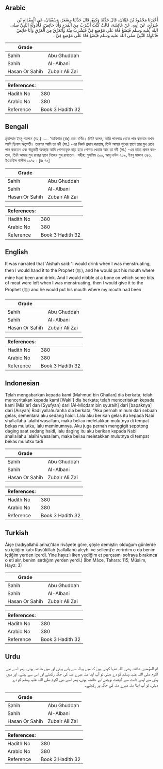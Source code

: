 ## Arabic


<div dir="rtl" lang="ar" style={{fontSize:'larger',backgroundColor:'#f8f9fa',padding:20}}>
أَخْبَرَنَا مَحْمُودُ بْنُ غَيْلاَنَ، قَالَ حَدَّثَنَا وَكِيعٌ، قَالَ حَدَّثَنَا مِسْعَرٌ، وَسُفْيَانُ، عَنِ الْمِقْدَامِ بْنِ شُرَيْحٍ، عَنْ أَبِيهِ، عَنْ عَائِشَةَ، قَالَتْ كُنْتُ أَشْرَبُ مِنَ الْقَدَحِ وَأَنَا حَائِضٌ، فَأُنَاوِلُهُ النَّبِيَّ صلى الله عليه وسلم فَيَضَعُ فَاهُ عَلَى مَوْضِعِ فِيَّ فَيَشْرَبُ مِنْهُ وَأَتَعَرَّقُ مِنَ الْعَرْقِ وَأَنَا حَائِضٌ فَأُنَاوِلُهُ النَّبِيَّ صلى الله عليه وسلم فَيَضَعُ فَاهُ عَلَى مَوْضِعِ فِيَّ ‏.‏
</div>
<div style={{backgroundColor:'#f8f9fa',padding:20, marginBottom: 10}}><table> <thead> <tr> <th>Grade</th> <th></th> </tr> </thead> <tbody> <tr><td>Sahih</td><td>Abu Ghuddah</td></tr><tr><td>Sahih</td><td>Al-Albani</td></tr><tr><td>Hasan Or Sahih</td><td>Zubair Ali Zai</td></tr></tbody></table><table> <thead> <tr> <th>References:</th> <th></th> </tr> </thead> <tbody><tr><td>Hadith No</td><td>380</td></tr><tr><td>Arabic No</td><td>380</td></tr><tr><td>Reference</td><td>Book 3 Hadith 32</td></tr></tbody></table></div>

## Bengali


<div dir="ltr" lang="bn" style={{fontSize:'larger',backgroundColor:'#f8f9fa',padding:20}}>
মুহাম্মাদ ইবনু গয়লান (রহ.) ..... ‘আয়িশাহ (রাঃ) হতে বর্ণিত। তিনি বলেন, আমি পানপাত্র থেকে পান করতাম তখন আমি ছিলাম ঋতুমতী। তারপর আমি তা নবী (সা.) -এর নিকট প্রদান করতাম, তিনি আমার মুখের স্থানে তার মুখ রেখে পান করতেন এবং ঋতুমতী অবস্থায় আমি গোশতযুক্ত হাড় হতে গোশত খেতাম আর তা নবী (সা.) -এর হাতে প্রদান করতাম, তিনি আমার মুখ রাখার স্থানে নিজের মুখ রাখতেন। সহীহ: মুসলিম ৩০০, আবূ দাউদ ২০৯, ইবনু মাজাহ ৬৪৩, ইওয়াউল গালীল ১৯৭২। [দ্রঃ ৭০]
</div>
<div style={{backgroundColor:'#f8f9fa',padding:20, marginBottom: 10}}><table> <thead> <tr> <th>Grade</th> <th></th> </tr> </thead> <tbody> <tr><td>Sahih</td><td>Abu Ghuddah</td></tr><tr><td>Sahih</td><td>Al-Albani</td></tr><tr><td>Hasan Or Sahih</td><td>Zubair Ali Zai</td></tr></tbody></table><table> <thead> <tr> <th>References:</th> <th></th> </tr> </thead> <tbody><tr><td>Hadith No</td><td>380</td></tr><tr><td>Arabic No</td><td>380</td></tr><tr><td>Reference</td><td>Book 3 Hadith 32</td></tr></tbody></table></div>

## English


<div dir="ltr" lang="en" style={{fontSize:'larger',backgroundColor:'#f8f9fa',padding:20}}>
It was narrated that 'Aishah said:"I would drink when I was menstruating, then I would hand it to the Prophet (ﷺ), and he would put his mouth where mine had been and drink. And I would nibble at a bone on which some bits of meat were left when I was menstruating, then I would give it to the Prophet (ﷺ) and he would put his mouth where my mouth had been
</div>
<div style={{backgroundColor:'#f8f9fa',padding:20, marginBottom: 10}}><table> <thead> <tr> <th>Grade</th> <th></th> </tr> </thead> <tbody> <tr><td>Sahih</td><td>Abu Ghuddah</td></tr><tr><td>Sahih</td><td>Al-Albani</td></tr><tr><td>Hasan Or Sahih</td><td>Zubair Ali Zai</td></tr></tbody></table><table> <thead> <tr> <th>References:</th> <th></th> </tr> </thead> <tbody><tr><td>Hadith No</td><td>380</td></tr><tr><td>Arabic No</td><td>380</td></tr><tr><td>Reference</td><td>Book 3 Hadith 32</td></tr></tbody></table></div>

## Indonesian


<div dir="ltr" lang="id" style={{fontSize:'larger',backgroundColor:'#f8f9fa',padding:20}}>
Telah mengabarkan kepada kami [Mahmud bin Ghailan] dia berkata; telah menceritakan kepada kami [Waki'] dia berkata; telah menceritakan kepada kami [Mis'ar] dan [Syufyan] dari [Al-Miqdam bin syuraih] dari [bapaknya] dari [Aisyah] Radliyallahu'anha dia berkata, "Aku pernah minum dari sebuah gelas, sementara aku sedang haidl. Lalu aku berikan gelas itu kepada Nabi shallallahu 'alaihi wasallam, maka beliau meletakkan mulutnya di tempat bekas mulutku, lalu meminumnya. Aku juga pernah menggigit sepotong daging saat sedang haidl, lalu daging itu aku berikan kepada Nabi shallallahu 'alaihi wasallam, maka beliau meletakkan mulutnya di tempat bekas mulutku tadi
</div>
<div style={{backgroundColor:'#f8f9fa',padding:20, marginBottom: 10}}><table> <thead> <tr> <th>Grade</th> <th></th> </tr> </thead> <tbody> <tr><td>Sahih</td><td>Abu Ghuddah</td></tr><tr><td>Sahih</td><td>Al-Albani</td></tr><tr><td>Hasan Or Sahih</td><td>Zubair Ali Zai</td></tr></tbody></table><table> <thead> <tr> <th>References:</th> <th></th> </tr> </thead> <tbody><tr><td>Hadith No</td><td>380</td></tr><tr><td>Arabic No</td><td>380</td></tr><tr><td>Reference</td><td>Book 3 Hadith 32</td></tr></tbody></table></div>

## Turkish


<div dir="ltr" lang="tr" style={{fontSize:'larger',backgroundColor:'#f8f9fa',padding:20}}>
Âişe (radıyallahü anha)’dan rivâyete göre, şöyle demiştir: olduğum günlerde su içtiğim kabı Rasûlüllah (sallallahü aleyhi ve sellem)’e verirdim o da benim içtiğim yerden içerdi. Yine hayızlı iken yediğim et parçasını sofraya bırakınca o eti alır, benim ısırdığım yerden yerdi.) (İbn Mâce, Tahara: 115; Müslim, Hayz: 3)
</div>
<div style={{backgroundColor:'#f8f9fa',padding:20, marginBottom: 10}}><table> <thead> <tr> <th>Grade</th> <th></th> </tr> </thead> <tbody> <tr><td>Sahih</td><td>Abu Ghuddah</td></tr><tr><td>Sahih</td><td>Al-Albani</td></tr><tr><td>Hasan Or Sahih</td><td>Zubair Ali Zai</td></tr></tbody></table><table> <thead> <tr> <th>References:</th> <th></th> </tr> </thead> <tbody><tr><td>Hadith No</td><td>380</td></tr><tr><td>Arabic No</td><td>380</td></tr><tr><td>Reference</td><td>Book 3 Hadith 32</td></tr></tbody></table></div>

## Urdu


<div dir="rtl" lang="ur" style={{fontSize:'larger',backgroundColor:'#f8f9fa',padding:20}}>
ام المؤمنین عائشہ رضی اللہ عنہا کہتی ہیں کہ میں پیالہ سے پانی پیتی اور میں حائضہ ہوتی، پھر اسے نبی اکرم صلی اللہ علیہ وسلم کو دے دیتی تو آپ اپنا منہ میرے منہ کی جگہ رکھتے اور اس سے پیتے، اور میں ہڈی سے اپنے دانت سے گوشت نوچتی اور حائضہ ہوتی، پھر اسے نبی اکرم صلی اللہ علیہ وسلم کو دے دیتی، تو آپ اپنا منہ میرے منہ کی جگہ پر رکھتے۔
</div>
<div style={{backgroundColor:'#f8f9fa',padding:20, marginBottom: 10}}><table> <thead> <tr> <th>Grade</th> <th></th> </tr> </thead> <tbody> <tr><td>Sahih</td><td>Abu Ghuddah</td></tr><tr><td>Sahih</td><td>Al-Albani</td></tr><tr><td>Hasan Or Sahih</td><td>Zubair Ali Zai</td></tr></tbody></table><table> <thead> <tr> <th>References:</th> <th></th> </tr> </thead> <tbody><tr><td>Hadith No</td><td>380</td></tr><tr><td>Arabic No</td><td>380</td></tr><tr><td>Reference</td><td>Book 3 Hadith 32</td></tr></tbody></table></div>